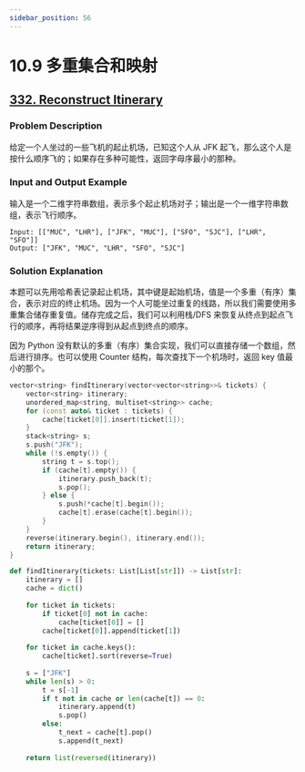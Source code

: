 ```yaml
---
sidebar_position: 56
---
```


# 10.9 多重集合和映射

## [332. Reconstruct Itinerary](https://leetcode.com/problems/reconstruct-itinerary/)

### Problem Description

给定一个人坐过的一些飞机的起止机场，已知这个人从 JFK 起飞，那么这个人是按什么顺序飞的；如果存在多种可能性，返回字母序最小的那种。

### Input and Output Example

输入是一个二维字符串数组，表示多个起止机场对子；输出是一个一维字符串数组，表示飞行顺序。

```
Input: [["MUC", "LHR"], ["JFK", "MUC"], ["SFO", "SJC"], ["LHR", "SFO"]]
Output: ["JFK", "MUC", "LHR", "SFO", "SJC"]
```

### Solution Explanation

本题可以先用哈希表记录起止机场，其中键是起始机场，值是一个多重（有序）集合，表示对应的终止机场。因为一个人可能坐过重复的线路，所以我们需要使用多重集合储存重复值。储存完成之后，我们可以利用栈/DFS 来恢复从终点到起点飞行的顺序，再将结果逆序得到从起点到终点的顺序。

因为 Python 没有默认的多重（有序）集合实现，我们可以直接存储一个数组，然后进行排序。也可以使用 Counter 结构，每次查找下一个机场时，返回 key 值最小的那个。

<Tabs>
<TabItem value="cpp" label="C++">

```cpp
vector<string> findItinerary(vector<vector<string>>& tickets) {
    vector<string> itinerary;
    unordered_map<string, multiset<string>> cache;
    for (const auto& ticket : tickets) {
        cache[ticket[0]].insert(ticket[1]);
    }
    stack<string> s;
    s.push("JFK");
    while (!s.empty()) {
        string t = s.top();
        if (cache[t].empty()) {
            itinerary.push_back(t);
            s.pop();
        } else {
            s.push(*cache[t].begin());
            cache[t].erase(cache[t].begin());
        }
    }
    reverse(itinerary.begin(), itinerary.end());
    return itinerary;
}
```

</TabItem>
<TabItem value="py" label="Python">

```py
def findItinerary(tickets: List[List[str]]) -> List[str]:
    itinerary = []
    cache = dict()
    
    for ticket in tickets:
        if ticket[0] not in cache:
            cache[ticket[0]] = []
        cache[ticket[0]].append(ticket[1])
    
    for ticket in cache.keys():
        cache[ticket].sort(reverse=True)
    
    s = ["JFK"]
    while len(s) > 0:
        t = s[-1]
        if t not in cache or len(cache[t]) == 0:
            itinerary.append(t)
            s.pop()
        else:
            t_next = cache[t].pop()
            s.append(t_next)
    
    return list(reversed(itinerary))

```

</TabItem>

</Tabs>